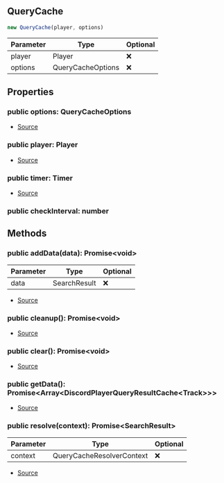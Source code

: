 ## QueryCache


```typescript
new QueryCache(player, options)
```
| Parameter | Type | Optional |
| ----------- | ----------- | ----------- |
| player | Player | ❌ |
| options | QueryCacheOptions | ❌ |


## Properties
### public options: QueryCacheOptions
- [Source](https://github.com/Androz2091/discord-player/blob/e5339f1/packages/discord-player/src/utils/QueryCache.ts#L19)
### public player: Player
- [Source](https://github.com/Androz2091/discord-player/blob/e5339f1/packages/discord-player/src/utils/QueryCache.ts#L18)
### public timer: Timer
- [Source](https://github.com/Androz2091/discord-player/blob/e5339f1/packages/discord-player/src/utils/QueryCache.ts#L16)
### public checkInterval: number


## Methods
### public addData(data): Promise\<void>
| Parameter | Type | Optional |
| ----------- | ----------- | ----------- |
| data | SearchResult | ❌ |


- [Source](https://github.com/Androz2091/discord-player/blob/e5339f1/packages/discord-player/src/utils/QueryCache.ts#L46)
### public cleanup(): Promise\<void>
- [Source](https://github.com/Androz2091/discord-player/blob/e5339f1/packages/discord-player/src/utils/QueryCache.ts#L30)
### public clear(): Promise\<void>
- [Source](https://github.com/Androz2091/discord-player/blob/e5339f1/packages/discord-player/src/utils/QueryCache.ts#L38)
### public getData(): Promise\<Array\<DiscordPlayerQueryResultCache\<Track>>>
- [Source](https://github.com/Androz2091/discord-player/blob/e5339f1/packages/discord-player/src/utils/QueryCache.ts#L42)
### public resolve(context): Promise\<SearchResult>
| Parameter | Type | Optional |
| ----------- | ----------- | ----------- |
| context | QueryCacheResolverContext | ❌ |


- [Source](https://github.com/Androz2091/discord-player/blob/e5339f1/packages/discord-player/src/utils/QueryCache.ts#L53)